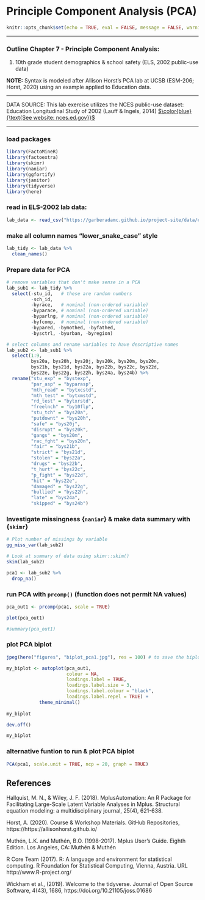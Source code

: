 # Principle Component Analysis (PCA)

```r
knitr::opts_chunk$set(echo = TRUE, eval = FALSE, message = FALSE, warning = FALSE)
```

____________________________________

### Outline Chapter 7 - Principle Component Analysis:

1. 10th grade student demographics & school safety (ELS, 2002 public-use data)

**NOTE:** Syntax is modeled after Allison Horst's PCA lab at UCSB (ESM-206; Horst, 2020) using an example applied to Education data.

____________________________________

DATA SOURCE: This lab exercise utilizes the NCES public-use dataset: Education Longitudinal Study of 2002 (Lauff & Ingels, 2014) [$\color{blue}{\text{See website: nces.ed.gov}}$](https://nces.ed.gov/surveys/els2002/avail_data.asp)

____________________________________

### load packages
```r
library(FactoMineR)
library(factoextra)
library(skimr)
library(naniar)
library(ggfortify)
library(janitor)
library(tidyverse)
library(here)
```

### read in ELS-2002 lab data:
```r
lab_data <- read_csv("https://garberadamc.github.io/project-site/data/els_sub4.csv")
```

### make all column names "lower_snake_case" style
```r
lab_tidy <- lab_data %>% 
  clean_names()
```

### Prepare data for PCA
```r
# remove variables that don't make sense in a PCA
lab_sub1 <- lab_tidy %>% 
  select(-stu_id,   # these are random numbers
         -sch_id,
         -byrace,   # nominal (non-ordered variable) 
         -byparace, # nominal (non-ordered variable) 
         -byparlng, # nominal (non-ordered variable)
         -byfcomp,  # nominal (non-ordered variable)
         -bypared, -bymothed, -byfathed,
         -bysctrl, -byurban, -byregion)

# select columns and rename variables to have descriptive names
lab_sub2 <- lab_sub1 %>% 
  select(1:9,
         bys20a, bys20h, bys20j, bys20k, bys20m, bys20n,
         bys21b, bys21d, bys22a, bys22b, bys22c, bys22d,
         bys22e, bys22g, bys22h, bys24a, bys24b) %>% 
  rename("stu_exp" = "bystexp",
         "par_asp" = "byparasp",
         "mth_read" = "bytxcstd",
         "mth_test" = "bytxmstd",
         "rd_test" = "bytxrstd",
         "freelnch" = "by10flp",
         "stu_tch" = "bys20a",
         "putdownt" = "bys20h",
         "safe" = "bys20j",
         "disrupt" = "bys20k",
         "gangs" = "bys20m",
         "rac_fght" = "bys20n",
         "fair" = "bys21b",
         "strict" = "bys21d",
         "stolen" = "bys22a",
         "drugs" = "bys22b",
         "t_hurt" = "bys22c",
         "p_fight" = "bys22d",
         "hit" = "bys22e",
         "damaged" = "bys22g",
         "bullied" = "bys22h",
         "late" = "bys24a",
         "skipped" = "bys24b")

```

### Investigate missingness {`naniar`} & make data summary with {`skimr`}
```r
# Plot number of missings by variable
gg_miss_var(lab_sub2)

# Look at summary of data using skimr::skim()
skim(lab_sub2)

pca1 <- lab_sub2 %>% 
  drop_na()
```

### run PCA with `prcomp()` (function does not permit NA values)
```r

pca_out1 <- prcomp(pca1, scale = TRUE) 

plot(pca_out1)

#summary(pca_out1)
```

### plot PCA biplot
```r

jpeg(here("figures", "biplot_pca1.jpg"), res = 100) # to save the biplot

my_biplot <- autoplot(pca_out1, 
                      colour = NA,
                      loadings.label = TRUE,
                      loadings.label.size = 3,
                      loadings.label.colour = "black",
                      loadings.label.repel = TRUE) +
            theme_minimal()
  
my_biplot

dev.off()
```

```r
my_biplot
```

### alternative funtion to run & plot PCA biplot
```r
PCA(pca1, scale.unit = TRUE, ncp = 20, graph = TRUE)
```

## References

Hallquist, M. N., & Wiley, J. F. (2018). MplusAutomation: An R Package for Facilitating Large-Scale Latent Variable Analyses in Mplus. Structural equation modeling: a multidisciplinary journal, 25(4), 621-638.

Horst, A. (2020). Course & Workshop Materials. GitHub Repositories, https://https://allisonhorst.github.io/

Muthén, L.K. and Muthén, B.O. (1998-2017).  Mplus User’s Guide.  Eighth Edition. Los Angeles, CA: Muthén & Muthén

R Core Team (2017). R: A language and environment for statistical computing. R Foundation for Statistical Computing, Vienna, Austria. URL http://www.R-project.org/

Wickham et al., (2019). Welcome to the tidyverse. Journal of Open Source Software, 4(43), 1686, https://doi.org/10.21105/joss.01686